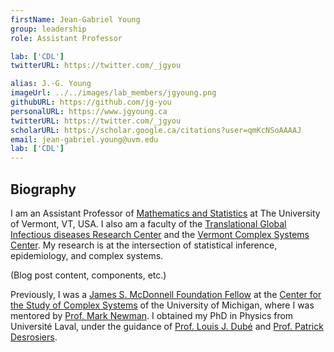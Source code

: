 ```yaml
---
firstName: Jean-Gabriel Young
group: leadership
role: Assistant Professor

lab: ['CDL']
twitterURL: https://twitter.com/_jgyou

alias: J.-G. Young
imageUrl: ../../images/lab_members/jgyoung.png
githubURL: https://github.com/jg-you
personalURL: https://www.jgyoung.ca
twitterURL: https://twitter.com/_jgyou
scholarURL: https://scholar.google.ca/citations?user=qmKcNSoAAAAJ
email: jean-gabriel.young@uvm.edu
lab: ['CDL']
---
```


## Biography 

I am an Assistant Professor of [Mathematics and Statistics](https://www.uvm.edu/cems/mathstat) at The University of Vermont, VT, USA. I also am a faculty of the [Translational Global Infectious diseases Research Center](https://www.med.uvm.edu/tgircobre/home) and the [Vermont Complex Systems Center](https://vermontcomplexsystems.org/). My research is at the intersection of statistical inference, epidemiology, and complex systems.

(Blog post content, components, etc.)

Previously, I was a [James S. McDonnell Foundation Fellow](https://www.jsmf.org/apply/fellowship/) at the [Center for the Study of Complex Systems](http://lsa.umich.edu/cscs/) of the University of Michigan, where I was mentored by [Prof. Mark Newman](http://www-personal.umich.edu/~mejn/).
I obtained my PhD in Physics from  Université Laval, under the guidance of [Prof. Louis J. Dubé](http://www.dynamica.phy.ulaval.ca) and [Prof. Patrick Desrosiers](https://scholar.google.ca/citations?user=YAqE0O0AAAAJ&hl=en).
